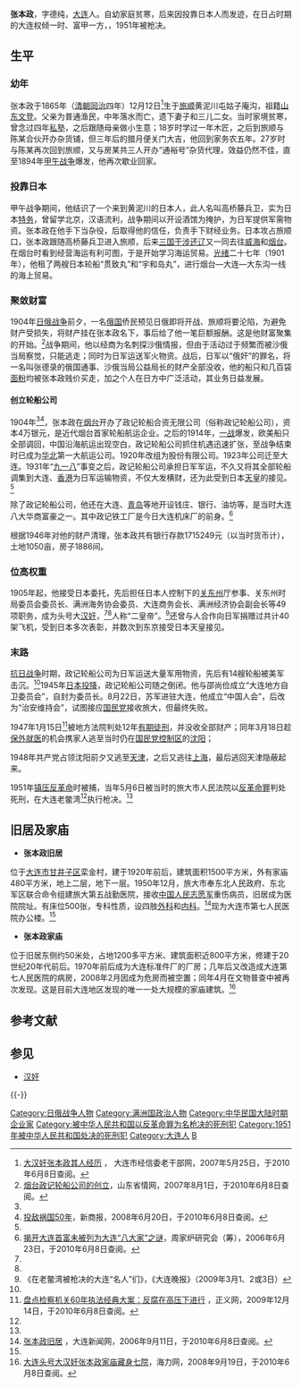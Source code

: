 {{Infobox Biography
| subject_name   = 張本政 
| image_name     = 
| image_size     = 
| image_caption  = 
| date_of_birth  = {{birth date|1865|12|12}}
| place_of_birth = {{QING}}[[旅顺|旅顺]]黄泥川屯姑子庵沟
| date_of_death  = {{dda|1951|5|6|1865|12|12}}{{executed}}
| place_of_death = {{PRC}}[[大连|大连]]老鳖湾
| nationality = {{PRC}}
| occupation     = 商人
}}

'''张本政'''{{BD|1865年|12月12日|1951年|5月6日|catIdx=Z张}}，字德纯，[[大连|大连]]人。自幼家庭贫寒，后来因投靠日本人而发迹，在日占时期的大连权倾一时、富甲一方，{{Fact|却在当地中国人中恶评如潮}}，1951年被枪决。

==生平==
===幼年===
张本政于1865年（[[清朝|清朝]][[同治|同治]]四年）12月12日<ref name="dllgb">[http://www.dllgb.com/web/ReadNews.asp?NewsID=2342 大汉奸张本政其人经历] {{webarchive|url=https://web.archive.org/web/20150430230240/http://www.dllgb.com/web/ReadNews.asp?NewsID=2342 |date=2015-04-30 }}， 大连市经信委老干部网，2007年5月25日，于2010年6月8日查阅。</ref>生于[[旅顺|旅顺]]黄泥川屯姑子庵沟，祖籍[[山东省|山东]][[文登|文登]]。父亲为普通渔民，中年落水而亡，遗下妻子和三儿二女。当时家境贫寒，曾念过四年[[私塾|私塾]]，之后跟随母亲做小生意；18岁时学过一年木匠，之后到旅顺与陈某合伙开办杂货铺，但三年后的腊月便关门大吉，他回到家务农五年。27岁时与陈某再次回到旅顺，又与房某共三人开办“通裕号”杂货代理，效益仍然不佳，直至1894年[[甲午战争|甲午战争]]爆发，他再次歇业回家。

===投靠日本===
甲午战争期间，他结识了一个来到黄泥川的日本人，此人名叫高桥藤兵卫，实为日本[[特务|特务]]，曾留学北京，汉语流利，战争期间以开设酒馆为掩护，为日军提供军需物资。张本政在他手下当杂役，后取得他的信任，负责手下财经业务。日本攻占旅顺口，张本政跟随高桥藤兵卫进入旅顺，后来[[三国干涉还辽|三国干涉还辽]]又一同去往[[威海|威海]]和[[烟台|烟台]]。在烟台时看到经营海运有利可图，于是开始学习海运贸易。[[光绪|光绪]]二十七年（1901年），他租了两艘日本轮船“贯致丸”和“宇和岛丸”，进行烟台—大连—大东沟一线的海上贸易。

===聚敛财富===
1904年[[日俄战争|日俄战争]]前夕，一名[[俄国|俄国]]侨民预见日俄即将开战、旅顺将要沦陷，为避免财产受损失，将财产挂在张本政名下，事后给了他一笔巨额报酬。这是他财富聚集的开始。<ref name="infobase">[http://www.infobase.gov.cn/history/beiyang/200708/article_258.html 烟台政记轮船公司的创立]{{dead link|date=2017年12月 |bot=InternetArchiveBot |fix-attempted=yes }}，山东省情网，2007年8月1日，于2010年6月8日查阅。</ref>战争期间，他以经商为名刺探沙俄情报，但由于活动过于频繁而被沙俄当局察觉，只能逃走；同时为日军运送军火物资。战后，日军以“俄奸”的罪名，将一名叫张德录的俄国通事、沙俄当局公益局长的财产全部没收，他的船只和几百袋[[面粉|面粉]]均被张本政贱价买走，加之个人在日方中广泛活动，其业务日益发展。

====创立轮船公司====
1904年<ref name="infobase"></ref><ref name="xinshangbao">[http://www.newbusiness.cn/gb/newbusiness/2008-06/20/content_2376359.htm 投敌祸国50年]{{Dead link|date=2018年6月 |bot=InternetArchiveBot |fix-attempted=no }}，新商报，2008年6月20日，于2010年6月8日查阅。</ref>，张本政在[[烟台|烟台]]开办了政记轮船合资无限公司（俗称政记轮船公司），资本4万银元，是近代烟台首家轮船航运企业。之后的1914年，[[一战|一战]]爆发，欧美船只全部调回，中国沿海航运出现空白，政记轮船公司抓住机遇迅速扩张，至战争结束时已成为[[华北|华北]]第一大航运公司。1920年改组为股份有限公司。1923年公司迁至大连。1931年“[[九一八|九一八]]”事变之后，政记轮船公司承担日军军运，不久又将其全部轮船调集到大连、[[香港|香港]]为日军运输物资，不仅大发横财，还为此受到日本[[天皇|天皇]]的接见。<ref name="infobase"></ref>

除了政记轮船公司，他还在大连、[[青岛|青岛]]等地开设钱庄、银行、油坊等，是当时大连八大华商富豪之一。其中政记铁工厂是今日大连机床厂的前身。<ref name="zhoujialu">[http://www.zhoujialu.com/shownews.asp?news_id=40 揭开大连首富未被列为大连“八大家”之谜]{{Dead link|date=2019年10月 |bot=InternetArchiveBot |fix-attempted=yes }}，周家炉研究会（筹），2006年6月23日，于2010年6月8日查阅。</ref>

根据1946年对他的财产清理，张本政共有银行存款1715249元（以当时货币计），土地1050亩，房子1886间。

===位高权重===
1905年起，他接受日本委托，先后担任日本人控制下的[[关东州|关东州]]厅参事、关东州时局委员会委员长、满洲海务协会委员、大连商务会长、满洲经济协会副会长等49项职务，成为头号大[[汉奸|汉奸]]，<ref name="hilizi"></ref><ref name="xinshangbao"></ref>人称“二皇帝”。<ref name="dalianwanbao">《在老鳖湾被枪决的大连“名人”们》，《大连晚报》（2009年3月1、2或3日）</ref>还曾与人合作向日军捐赠过共计40架飞机，受到日本多次表彰，并数次到东京接受日本天皇接见。

===末路===
[[抗日战争|抗日战争]]时期，政记轮船公司为日军运送大量军用物资，先后有14艘轮船被美军击沉。<ref name="infobase"></ref>1945年[[日本投降|日本投降]]，政记轮船公司随之倒闭。他与邵尚俭成立“大连地方自卫委员会”，自封为委员长。8月22日，苏军进驻大连，他成立“中国人会”，后改为“治安维持会”，试图接应[[国民党|国民党]]接收旅大，但最终失败。<p>1947年1月15日<ref name="zhengyi">[http://news.jcrb.com/xwjj/200912/t20091214_291916.html 盘点检察机关60年执法经典大案：反腐在高压下进行] {{Wayback|url=http://news.jcrb.com/xwjj/200912/t20091214_291916.html |date=20190802225023 }}，正义网，2009年12月14日，于2010年6月8日查阅。</ref>被地方法院判处12年[[有期徒刑|有期徒刑]]，并没收全部财产；同年3月18日趁[[保外就医|保外就医]]的机会携家人逃至当时仍在[[國統區|国民党控制区]]的[[沈阳|沈阳]]；<p>1948年共产党占领沈阳前夕又逃至[[天津|天津]]，之后又逃往[[上海|上海]]，最后逃回天津隐蔽起来。<p>1951年[[镇压反革命|镇压反革命]]时被捕，当年5月6日被当时的旅大市人民法院以[[反革命罪|反革命罪]]判处死刑，在大连老鳖湾<ref name="dalianwanbao"></ref>执行枪决。<ref name="hilizi"></ref>

==旧居及家庙==
*'''张本政旧居'''
位于[[大连市|大连市]][[甘井子区|甘井子区]]栾金村，建于1920年前后，建筑面积1500平方米，外有家庙480平方米，地上二层，地下一层。1950年12月，旅大市奉东北人民政府、东北军区联合命令组建旅大第五战勤医院，接收[[中国人民志愿军|中国人民志愿军]]重伤病员，旧居成为医院院址。有床位500张，专科性质，设四肢[[外科|外科]]和[[内科|内科]]。<ref name="daliandaily">[http://www.daliandaily.com.cn/gb/daliandaily/2006-09/11/content_1011320.htm 张本政旧居] {{webarchive|url=https://archive.is/20130101111045/http://www.daliandaily.com.cn/gb/daliandaily/2006-09/11/content_1011320.htm |date=2013-01-01 }}，大连新闻网，2006年9月11日，于2010年6月8日查阅。</ref>现为大连市第七人民医院办公楼。<ref name="hilizi"></ref>

*'''张本政家庙'''
位于旧居东侧约50米处，占地1200多平方米、建筑面积近800平方米，修建于20世纪20年代前后。1970年前后成为大连标准件厂的厂房；几年后又改造成大连第七人民医院的病房，2008年2月因成为危房而被空置；同年4月在文物普查中被再次发现。这是目前大连地区发现的唯一一处大规模的家庙建筑。<ref name="hilizi">[http://www.hilizi.com/newscenter/2008-09/19/content_211532.htm 大连头号大汉奸张本政家庙藏身七院]{{dead link|date=2017年12月 |bot=InternetArchiveBot |fix-attempted=yes }}，海力网，2008年9月19日，于2010年6月8日查阅。</ref>

== 参考文献 ==
{{Reflist}}

== 参见 ==
* [[汉奸|汉奸]]

{{-}}
{{大连市市长}}

{{DEFAULTSORT:Zhang张}}
[[Category:日俄战争人物|Category:日俄战争人物]]
[[Category:满洲国政治人物|Category:满洲国政治人物]]
[[Category:中华民国大陆时期企业家|Category:中华民国大陆时期企业家]]
[[Category:被中华人民共和国以反革命罪为名枪决的死刑犯|Category:被中华人民共和国以反革命罪为名枪决的死刑犯]]
[[Category:1951年被中华人民共和国处决的死刑犯|Category:1951年被中华人民共和国处决的死刑犯]]
[[Category:大连人|Category:大连人]]
[[Category:张姓|B]]
